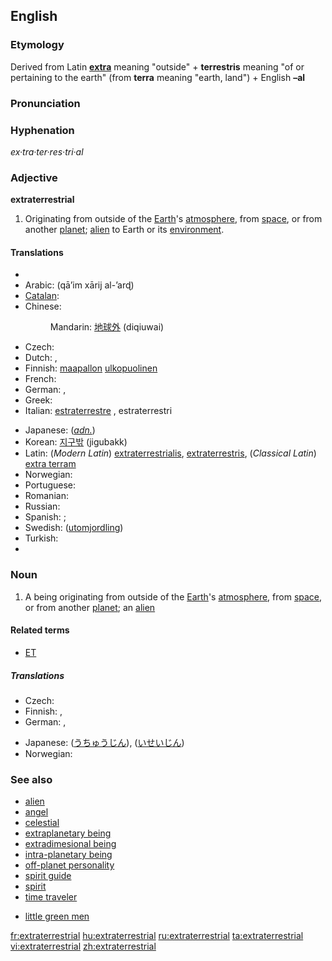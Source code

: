 ==English==
{{wikipedia}}

===Etymology===
Derived from Latin '''[[extra]]''' meaning "outside" + '''terrestris''' meaning "of or pertaining to the earth" (from '''terra''' meaning "earth, land") + English '''–al'''

===Pronunciation===
{{ipacregion|Canada}} {{ipac|ˌɛkstrətɚˈɛstriəl|en-ca-synth-extraterrestrial.ogg|CA synth}}

===Hyphenation===
''ex·tra·ter·res·tri·al''

===Adjective===
'''extraterrestrial'''

# Originating from outside of the [[Earth]]'s [[atmosphere]], from [[space]], or from another [[planet]]; [[alien]] to Earth or its [[environment]].

====Translations====
{{trans-top|originating from outside of the Earth}}
* {{trreq|Afrikaans}}
* Arabic: {{Arab|[[قائم خارِجَ الأَرْض|قائِمٌ خارِجَ الأرْض]]}} (qā’im xārij al-’arɖ)
* [[Catalan]]: {{t|ca|extraterrestre}}
* Chinese:
*: Mandarin: [[地球外]] (diqiuwai)
* Czech: {{t-|cs|mimozemský|m}}
* Dutch: {{t|nl|buitenaards}}, {{t|nl|buitenaardse}}
* Finnish: [[maapallo]]n [[ulkopuolinen]]
* French: {{t+|fr|extraterrestre}}
* German: {{t-|de|außerirdisch}}, {{t+|de|extraterrestrisch}}
* Greek: {{t+|el|εξωγήινος|tr=exōgéinos|sc=Grek}}
* Italian: [[estraterrestre]] {{s}}, estraterrestri {{p}}
{{trans-mid}}
* Japanese: (''[[adnominal|adn.]]'') {{t|ja|地球外|tr=chikyūgai|}}
* Korean: [[지구밖]] (jigubakk)
* Latin: (''Modern Latin'') [[extraterrestrialis]], [[extraterrestris]], (''Classical Latin'') [[extra terram]]
* Norwegian: {{t-|no|utenomjordisk}}
* Portuguese: {{t-|pt|extraterrestre}}
* Romanian: {{t|ro|extraterestru}}
* Russian: {{t|ru|инопланетный|tr=inoplanétnyj|sc=Cyrl}}
* Spanish: {{t|es|extraterrestre}}; {{t|es|alienígena}}
* Swedish: {{t|sv|utomjording}} ([[utomjordling]])
* Turkish: {{t|tr|uzaylı}}
* {{trreq|Vietnamese}}
{{trans-bottom}}

===Noun===
{{en-noun}}

# A being originating from outside of the [[Earth]]'s [[atmosphere]], from [[space]], or from another [[planet]]; an [[alien]]

====Related terms====
* [[ET]]

=====Translations=====
{{trans-top|a being originating from outside of the Earth}}
* Czech: {{t-|cs|mimozemšťan|m}}
* Finnish: {{t|fi|avaruusolento}}, {{t|fi|avaruusolio}}
* German: {{t|de|Außerirdischer|m}}, {{t|de|Außerirdische|f}}
{{trans-mid}}
* Japanese: {{t|ja|宇宙人|tr=uchūjin|sc=Jpan}} ([[うちゅうじん]]), {{t|ja|異星人|tr=iseijin|sc=Jpan}} ([[いせいじん]])
* Norwegian: {{t-|no|utenomjordisk skapning|m}}
{{trans-bottom}}

===See also===
* [[alien]]
* [[angel]]
* [[celestial]]
* [[extraplanetary being]]
* [[extradimesional being]]
* [[intra-planetary being]]
* [[off-planet personality]]
* [[spirit guide]]
* [[spirit]]
* [[time traveler]]

* [[little green men]]

[[fr:extraterrestrial]]
[[hu:extraterrestrial]]
[[ru:extraterrestrial]]
[[ta:extraterrestrial]]
[[vi:extraterrestrial]]
[[zh:extraterrestrial]]